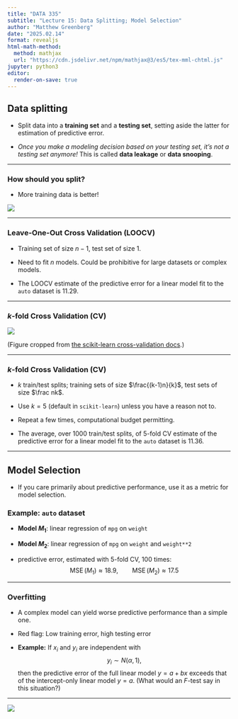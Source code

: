```yaml
---
title: "DATA 335"
subtitle: "Lecture 15: Data Splitting; Model Selection"
author: "Matthew Greenberg"
date: "2025.02.14"
format: revealjs
html-math-method:
  method: mathjax
  url: "https://cdn.jsdelivr.net/npm/mathjax@3/es5/tex-mml-chtml.js"
jupyter: python3
editor:
  render-on-save: true
---
```


## Data splitting

- Split data into a **training set** and a **testing set**, setting aside the latter for estimation of predictive error.

- *Once you make a modeling decision based on your testing set, it's not a testing set anymore!* This is called **data leakage** or **data snooping**.

---

### How should you split?

- More training data is better!


![](error_vs_training_fraction.png)

---

### **Leave-One-Out Cross Validation (LOOCV)**

- Training set of size $n-1$, test set of size $1$.

- Need to fit $n$ models. Could be prohibitive for large datasets or complex models.

- The LOOCV estimate of the predictive error for a linear model fit to the `auto` dataset is 11.29.

---

### **$k$-fold Cross Validation (CV)**

![](cross_validation.png)

(Figure cropped from [the scikit-learn cross-validation docs](https://scikit-learn.org/stable/modules/cross_validation.html).)

---

### **$k$-fold Cross Validation (CV)**

- $k$ train/test splits; training sets of size
$\frac{(k-1)n}{k}$, test sets of size $\frac nk$.

- Use $k=5$ (default in `scikit-learn`) unless you have a reason not to.

- Repeat a few times, computational budget permitting.

- The average, over 1000 train/test splits, of 5-fold CV estimate of the predictive error for a linear model fit to the `auto` dataset is 11.36.

---

## Model Selection

- If you care primarily about predictive performance, use it as a metric for model selection.

### Example: `auto` dataset

- **Model $M_1$**: linear regression of `mpg` on `weight`

- **Model $M_2$**: linear regression of `mpg` on `weight` and `weight**2`

- predictive error, estimated with 5-fold CV, 100 times:
$$
\operatorname{MSE}(M_1)\approx 18.9,\qquad
\operatorname{MSE}(M_2)\approx 17.5
$$

---

### Overfitting

- A complex model can yield worse predictive performance than a simple one.

- Red flag: Low training error, high testing error

- **Example:** If $x_i$ and $y_i$ are independent with 
  $$
  y_i \sim N(\alpha, 1),
  $$
  then the predictive error of the full linear model $y=a + bx$ exceeds that of the intercept-only linear model $y=a$. (What would an *F*-test say in this situation?)

---

![](overfitting_linear_model.png)
